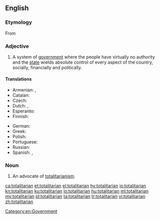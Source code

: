 ==English==

===Etymology===
From {{etyl|it|en}} {{term|totalitario||lang=it|complete, absolute, totalitarian}} {{suffix||an}}

===Adjective===
{{en-adj}}

# A system of [[government]] where the people have virtually no authority and the [[state]] wields absolute control of every aspect of the country, socially, financially and politically.

====Translations====
{{trans-top|related to the system of government}}
* Armenian: {{t|hy|ամբողջատիրական|tr=ambołǰatirakan|sc=Armn}}, {{t|hy|տոտալիտար|sc=Armn}}
* Catalan: {{t|ca|totalitari}}
* Czech: {{t|cs|totalitní}}
* Dutch: {{t+|nl|totalitair}}, {{t+|nl|totalitaire}}
* Esperanto: {{t|eo|totalisma}}
* Finnish: {{t|fi|totalitaarinen}}
{{trans-mid}}
* German: {{t+|de|totalitär}}
* Greek: {{t+|el|ολοκληρωτικός|m|tr=oloklirotikos}}
* Polish: {{t+|pl|totalitarny}}
* Portuguese: {{t+|pt|totalitário}}
* Russian: {{t+|ru|тоталитарный|tr=totalitárnyj|sc=Cyrl}}
* Spanish: {{t|es|totalitario|m}}, {{t|es|totalitaria|f}}
{{trans-bottom}}

===Noun===
{{en-noun}}

# An advocate of [[totalitarianism]].

[[Category:en:Government]]

[[ca:totalitarian]]
[[et:totalitarian]]
[[el:totalitarian]]
[[hy:totalitarian]]
[[io:totalitarian]]
[[kn:totalitarian]]
[[ku:totalitarian]]
[[lo:totalitarian]]
[[hu:totalitarian]]
[[ml:totalitarian]]
[[my:totalitarian]]
[[pl:totalitarian]]
[[ta:totalitarian]]
[[tr:totalitarian]]
[[vi:totalitarian]]
[[zh:totalitarian]]